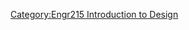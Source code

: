 {{Gallery
|width=180
|height=135
|title=[[Engr215 Friends of the Dunes|Spring 2012 ENGR 215 Intro to Design Projects - Humboldt Coastal Nature Center]]
|lines=3
|File:AerialView.JPG |<big><center>'''[[Little Blue Dune Buggy|Solar Powered Trail Lighting System]]'''</center></big> Solar trail lighting

|File:Completewheel.JPG|<big><center>'''[[FOTD_Carbon_Footprint_Wheel|Carbon Footprint Wheel]]'''</center></big> Educational carbon footprint display

|File:Living green roof final product.jpg|<big><center>'''[[FOTD_living_green_roof#Western_Awning_Green_Roof|Living Green Roof]]'''</center></big> Green roof educational model

|File:Panel Build Step 12.jpg|<big><center>'''[[FOTD_Acoustic_Dampening|Acoustic Panels]]'''</center></big> Acoustic panels utilizing re-purposed materials

|File:Warmnbright signlayout.jpg|<big><center>'''[[FOTD_living_green,_warm_and_bright_display|Living Green Display]]'''</center></big> Interactive display promoting environmental consciousness 

|File:Team6placein3chambers.jpg|<big><center>'''[[FOTD_rapid_compost|Rapid Composter]]'''</center></big> Rapid composting system

|File:Stretcher4.JPG|<big><center>'''[[FOTD_stretchbarrow|The Stretchbarrow]]'''</center></big> Hybrid stretcher/wheelbarrow 

|File:Sandycoveamphitheaterfinal.jpg|<big><center>'''[[FOTD_the_sandy_cove|The Sandy Cove]]'''</center></big> Amphitheater constructed of urbanite

|File:IMAG0032.jpg|<big><center>'''[[FOTD_Pump_Powered_Dune_Movement_Simulator|Pump Powered Dune Movement Simulator]]'''</center></big> Interactive sand dune model

|File:Baler.JPG|<big><center>'''[[FOTD_Beachgrass_Baler|Beachgrass Baler]]'''</center></big> Tool to bale beach grass
}}<noinclude>


[[Category:Engr215 Introduction to Design]]
</noinclude>
